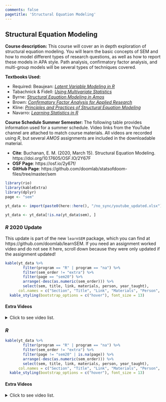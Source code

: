 ```yaml
---
comments: false
pagetitle: 'Structural Equation Modeling'
---
```


## Structural Equation Modeling

**Course description:** This course will cover an in depth exploration of structural equation modeling.  You will learn the basic concepts of SEM and how to model different types of research questions, as well as how to report these models in APA style.  Path analysis, confirmatory factor analysis, and multi-group models will be several types of techniques covered. 

**Textbooks Used:**

- Required: Beaujean: [_Latent Variable Modeling in R_](http://www.amazon.com/Latent-Variable-Modeling-Using-Step/dp/1848726996)
- Tabachnick & Fidell: [_Using Multivariate Statistics_](http://www.amazon.com/Using-Multivariate-Statistics-6th-Edition/dp/0205849571)
- Byrne: [_Structural Equation Modeling in Amos_](http://www.amazon.com/Structural-Equation-Modeling-AMOS-Applications/dp/0805863737)
- Brown: [_Confirmatory Factor Analysis for Applied Research_](http://www.amazon.com/Confirmatory-Analysis-Research-Methodology-Sciences/dp/1462515363/)
- Kline: [_Principles and Practices of Structural Equation Modeling_](http://www.amazon.com/Principles-Practice-Structural-Equation-Methodology/dp/1606238760)
- Navarro: [_Learning Statistics in R_](https://learningstatisticswithr.com/)

**Course Schedule Summer Semester:** The following table provides information used for a summer schedule. Video links from the YouTube channel are attached to match course materials. All videos are recorded using _R_, but several _AMOS_ assignments are included in the downloadable material. 

- **Cite**: Buchanan, E. M. (2020, March 15). Structural Equation Modeling. https://doi.org/10.17605/OSF.IO/2Y67F 
- **OSF Page**: https://osf.io/2y67f/
- **GitHub Page**: https://github.com/doomlab/statsofdoom-files/tree/master/sem

```r
library(rio)
library(kableExtra)
library(dplyr)
page <- "sem"

yt_data <- import(paste0(here::here(), "/no_sync/youtube_updated.xlsx"))

yt_data <- yt_data[!is.na(yt_data$sem), ]
```

### *R* 2020 Update

This update is part of the new `learnSEM` package, which you can find at https://github.com/doomlab/learnSEM. If you need an assignment worked video and do not see it here, scroll down because they were only updated if the assignment updated! 

```r
kable(yt_data %>% 
        filter(program == "R" | program == "na") %>% 
        filter(sem_order != "extra") %>% 
        filter(page == "sem20") %>% 
        arrange(-desc(as.numeric(sem_order))) %>%
        select(sem, title, link, materials, person, year_taught),
      col.names = c("Section", "Title", "Link", "Materials", "Person", "Year Taught")) %>% 
  kable_styling(bootstrap_options = c("hover"), font_size = 13)
```

#### Extra Videos

<details>

  <summary>
  Click to see video list.
  </summary>

```r
kable(yt_data %>% 
        filter(program == "R" | program == "na") %>% 
        filter(sem_order == "extra") %>% 
        filter(page == "sem20") %>%
        arrange(desc(sem)) %>% 
        select(sem, title, link, materials, person, year_taught),
      col.names = c("Section", "Title", "Link", "Materials", "Person", "Year Taught")) %>% 
  kable_styling(bootstrap_options = c("hover"), font_size = 13)
```

</details>

### *R* 

```r
kable(yt_data %>% 
        filter(program == "R" | program == "na") %>% 
        filter(sem_order != "extra") %>% 
        filter(page != "sem20" | is.na(page)) %>%
        arrange(-desc(as.numeric(sem_order))) %>%
        select(sem, title, link, materials, person, year_taught),
      col.names = c("Section", "Title", "Link", "Materials", "Person", "Year Taught")) %>% 
  kable_styling(bootstrap_options = c("hover"), font_size = 13)
```

#### Extra Videos

<details>

  <summary>
  Click to see video list.
  </summary>

```r
kable(yt_data %>% 
        filter(program == "R" | program == "na") %>% 
        filter(sem_order == "extra") %>% 
        filter(page != "sem20" | is.na(page)) %>%
        arrange(desc(sem)) %>% 
        select(sem, title, link, materials, person, year_taught),
      col.names = c("Section", "Title", "Link", "Materials", "Person", "Year Taught")) %>% 
  kable_styling(bootstrap_options = c("hover"), font_size = 13)
```

</details>

